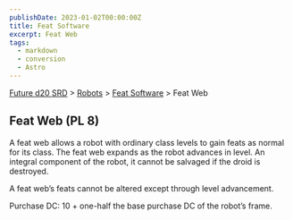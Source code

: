 ```yaml
---
publishDate: 2023-01-02T00:00:00Z
title: Feat Software
excerpt: Feat Web
tags:
  - markdown
  - conversion
  - Astro
---
```






[Future d20 SRD](/#futureD20) > [Robots](future-d20-srd-robots-index) > [Feat Software](future-d20-srd-robots-feat-software-index) > Feat Web




## Feat Web (PL 8)


A feat web allows a robot with ordinary class levels to gain feats as normal for its class. The feat web expands as the robot advances in level. An integral component of the robot, it cannot be salvaged if the droid is destroyed.


A feat web’s feats cannot be altered except through level advancement.


Purchase DC: 10 + one-half the base purchase DC of the robot’s frame.




